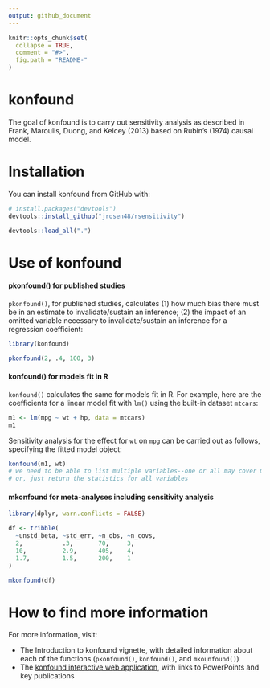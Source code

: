 ```yaml
---
output: github_document
---
```


<!-- README.md is generated from README.Rmd. Please edit that file -->

```r
knitr::opts_chunk$set(
  collapse = TRUE,
  comment = "#>",
  fig.path = "README-"
)
```

# konfound

The goal of konfound is to carry out sensitivity analysis as described in Frank, Maroulis, Duong, and Kelcey (2013) based on Rubin's (1974) causal model. 

# Installation

You can install konfound from GitHub with:

```r
# install.packages("devtools")
devtools::install_github("jrosen48/rsensitivity")
```

```r
devtools::load_all(".")
```

# Use of konfound

#### pkonfound() for published studies

`pkonfound()`, for published studies, calculates (1) how much bias there must be in an estimate to invalidate/sustain an inference; (2) the impact of an omitted variable necessary to invalidate/sustain an inference for a regression coefficient:

```r
library(konfound)
```

```r
pkonfound(2, .4, 100, 3)
```

#### konfound() for models fit in R

`konfound()` calculates the same for models fit in R. For example, here are the coefficients for a linear model fit with `lm()` using the built-in dataset `mtcars`:

```r
m1 <- lm(mpg ~ wt + hp, data = mtcars)
m1
```

Sensitivity analysis for the effect for `wt` on `mpg` can be carried out as follows, specifying the fitted model object:

```r
konfound(m1, wt)
# we need to be able to list multiple variables--one or all may cover most cases
# or, just return the statistics for all variables
```

#### mkonfound for meta-analyses including sensitivity analysis

```r
library(dplyr, warn.conflicts = FALSE)

df <- tribble(
  ~unstd_beta, ~std_err, ~n_obs, ~n_covs,
  2,           .3,       70,     3,
  10,          2.9,      405,    4,
  1.7,         1.5,      200,    1
)

mkonfound(df)
```

# How to find more information

For more information, visit:

* The Introduction to konfound vignette, with detailed information about each of the functions (`pkonfound()`, `konfound()`, and `mkounfound()`)
* The [konfound interactive web application](https://jmichaelrosenberg.shinyapps.io/shinykonfound/), with links to PowerPoints and key publications